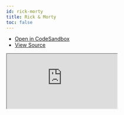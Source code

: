 ```yaml
---
id: rick-morty
title: Rick & Morty
toc: false
---
```


- [Open in CodeSandbox](https://codesandbox.io/s/github/tannerlinsley/react-query/tree/next/examples/rick-morty)
- [View Source](https://github.com/tannerlinsley/react-query/tree/master/examples/rick-morty)

<iframe
  src="https://codesandbox.io/embed/github/tannerlinsley/react-query/tree/next/examples/rick-morty?autoresize=1&fontsize=14&theme=dark"
  title="tannerlinsley/react-query: rick-morty"
  sandbox="allow-forms allow-modals allow-popups allow-presentation allow-same-origin allow-scripts"
  style={{
    width: '100%',
    height: '80vh',
    border: '0',
    borderRadius: 8,
    overflow: 'hidden',
    position: 'static',
    zIndex: 0,
  }}
></iframe>
